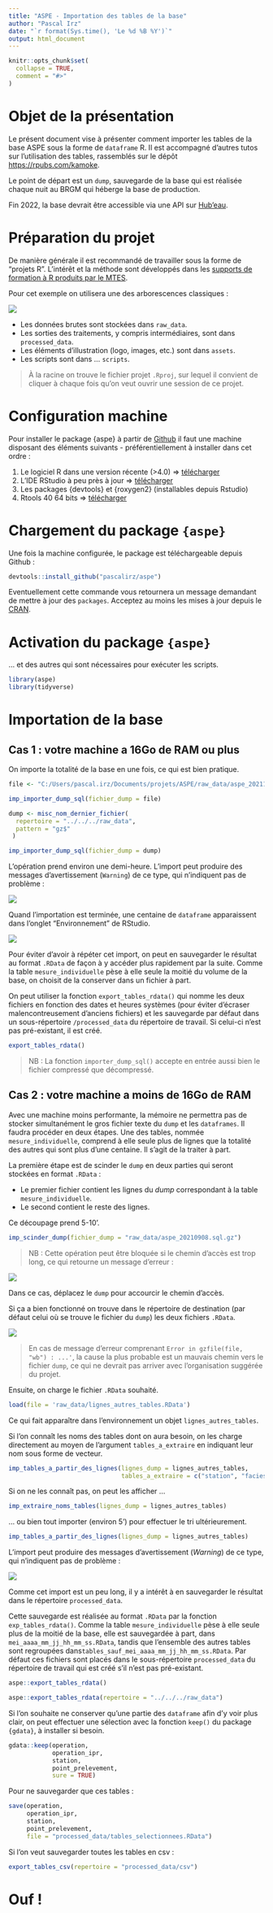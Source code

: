 ```yaml
---
title: "ASPE - Importation des tables de la base"
author: "Pascal Irz"
date: "`r format(Sys.time(), 'Le %d %B %Y')`"
output: html_document
---
```


```r
knitr::opts_chunk$set(
  collapse = TRUE,
  comment = "#>"
)
```

# Objet de la présentation

Le présent document vise à présenter comment importer les tables de la base ASPE sous la forme de `dataframe` R. Il est accompagné d'autres tutos sur l'utilisation des tables, rassemblés sur le dépôt [https://rpubs.com/kamoke](https://rpubs.com/kamoke).

Le point de départ est un `dump`, sauvegarde de la base qui est réalisée chaque nuit au BRGM qui héberge la base de production.

Fin 2022, la base devrait être accessible via une API sur [Hub'eau](https://hubeau.eaufrance.fr/).

# Préparation du projet

De manière générale il est recommandé de travailler sous la forme de "projets R". L'intérêt et la méthode sont développés dans les [supports de formation à R produits par le MTES](https://mtes-mct.github.io/parcours_r_socle_preparation_des_donnees/bien-commencer.html#cr%C3%A9er-un-projet-sous-rstudio-pour-vous-permettre-de-recencer-vos-travaux.).

Pour cet exemple on utilisera une des arborescences classiques :

![](../assets/arborescence_repertoire_projet.png)

- Les données brutes sont stockées dans `raw_data`.   
- Les sorties des traitements, y compris intermédiaires, sont dans `processed_data`.
- Les éléments d'illustration (logo, images, etc.) sont dans `assets`.   
- Les scripts sont dans ... `scripts`.   

>À la racine on trouve le fichier projet `.Rproj`, sur lequel il convient de cliquer à chaque fois qu'on veut
ouvrir une session de ce projet.

# Configuration machine

Pour installer le package {aspe} à partir de [Github](https://fr.wikipedia.org/wiki/GitHub) il faut une machine disposant des éléments suivants - préférentiellement à installer dans cet ordre :

1.	Le logiciel R dans une version récente (>4.0) $\Rightarrow$ [télécharger](https://cran.r-project.org/bin/windows/base/R-4.0.3-win.exe)
2.	L'IDE RStudio à peu près à jour $\Rightarrow$ [télécharger](https://download1.rstudio.org/desktop/windows/RStudio-1.3.1093.exe)
3.	Les packages {devtools} et {roxygen2} (installables depuis Rstudio)
4.	Rtools 40 64 bits $\Rightarrow$ [télécharger](https://cran.r-project.org/bin/windows/Rtools/)

# Chargement du package `{aspe}`

Une fois la machine configurée, le package est téléchargeable depuis Github :

```r
devtools::install_github("pascalirz/aspe")
```

Eventuellement cette commande vous retournera un message demandant de mettre à jour des `packages`. Acceptez au moins les mises à jour depuis le [CRAN](https://cran.r-project.org/).


# Activation du package `{aspe}`

... et des autres qui sont nécessaires pour exécuter les scripts.

```r
library(aspe)
library(tidyverse)
```

# Importation de la base

## Cas 1 : votre machine a 16Go de RAM ou plus

On importe la totalité de la base en une fois, ce qui est bien pratique.

```r
file <- "C:/Users/pascal.irz/Documents/projets/ASPE/raw_data/aspe_20211215.sql.gz"

imp_importer_dump_sql(fichier_dump = file)
```



```r
dump <- misc_nom_dernier_fichier(
  repertoire = "../../../raw_data",
  pattern = "gz$"
 )

imp_importer_dump_sql(fichier_dump = dump)
```

L'opération prend environ une demi-heure. L'import peut produire des messages d'avertissement (`Warning`) de ce type, qui n'indiquent pas de problème :

![](../assets/message_erreur_import.png)

Quand l'importation est terminée, une centaine de `dataframe` apparaissent dans l'onglet "Environnement" de RStudio.

![](../assets/dataframes.png)

Pour éviter d'avoir à répéter cet import, on peut en sauvegarder le résultat au format `.RData` de façon à y accéder plus rapidement par la suite. Comme la table `mesure_individuelle` pèse à elle seule la moitié du volume de la base, on choisit de la conserver dans un fichier à part.

On peut utiliser la fonction `export_tables_rdata()` qui nomme les deux fichiers en fonction des dates et heures systèmes (pour éviter d'écraser malencontreusement d'anciens fichiers) et les sauvegarde par défaut dans un sous-répertoire `/processed_data` du répertoire de travail. Si celui-ci n'est pas pré-existant, il est créé.

```r
export_tables_rdata()
```

>NB : La fonction `importer_dump_sql()` accepte en entrée aussi bien le fichier compressé que décompressé.

## Cas 2 : votre machine a moins de 16Go de RAM

Avec une machine moins performante, la mémoire ne permettra pas de stocker simultanément le gros fichier texte du `dump` et les `dataframes`. Il faudra procéder en deux étapes. Une des tables, nommée `mesure_individuelle`, comprend à elle seule plus de lignes que la totalité des autres qui sont plus d'une centaine. Il s'agit de la traiter à part.

La première étape est de scinder le `dump` en deux parties qui seront stockées en format `.RData` :

- Le premier fichier contient les lignes du *dump* correspondant à la table `mesure_individuelle`.
- Le second contient le reste des lignes.

Ce découpage prend 5-10'.

```r
imp_scinder_dump(fichier_dump = "raw_data/aspe_20210908.sql.gz")
```

>NB : Cette opération peut être bloquée si le chemin d'accès est trop long, ce qui retourne un message d'erreur :

![](../assets/message_erreur_scinder_dump.png)

Dans ce cas, déplacez le `dump` pour accourcir le chemin d'accès.

Si ça a bien fonctionné on trouve dans le répertoire de destination (par défaut celui où se trouve le fichier du `dump`) les deux fichiers `.RData`.

![](../assets/fichiers_rdata.png)

>En cas de message d'erreur comprenant `Error in gzfile(file, "wb") : ...'`, la cause la plus probable est un mauvais chemin vers le fichier `dump`, ce qui ne devrait pas arriver avec l'organisation suggérée du projet.


Ensuite, on charge le fichier `.RData` souhaité.

```r
load(file = 'raw_data/lignes_autres_tables.RData')
```

Ce qui fait apparaître dans l'environnement un objet `lignes_autres_tables`.

Si l'on connaît les noms des tables dont on aura besoin, on les charge directement au moyen de l'argument `tables_a_extraire` en indiquant leur nom sous forme de vecteur.

```r
imp_tables_a_partir_des_lignes(lignes_dump = lignes_autres_tables,
                               tables_a_extraire = c("station", "facies"))
```

Si on ne les connaît pas, on peut les afficher ...

```r
imp_extraire_noms_tables(lignes_dump = lignes_autres_tables)
```


... ou bien tout importer (environ 5') pour effectuer le tri ultérieurement.

```r
imp_tables_a_partir_des_lignes(lignes_dump = lignes_autres_tables)
```

L'import peut produire des messages d'avertissement (*Warning*) de ce type, qui n'indiquent pas de problème :

![](../assets/message_erreur_import.png)

Comme cet import est un peu long, il y a intérêt à en sauvegarder le résultat dans le répertoire `processed_data`.

Cette sauvegarde est réalisée au format `.RData` par la fonction `exp_tables_rdata()`. Comme la table `mesure_individuelle` pèse à elle seule plus de la moitié de la base, elle est sauvegardée à part, dans `mei_aaaa_mm_jj_hh_mm_ss.RData`, tandis que l'ensemble des autres tables sont regroupées  dans`tables_sauf_mei_aaaa_mm_jj_hh_mm_ss.RData`. Par défaut ces fichiers sont placés dans le sous-répertoire `processed_data` du répertoire de travail qui est créé s'il n'est pas pré-existant.

```r
aspe::export_tables_rdata()
```

```r
aspe::export_tables_rdata(repertoire = "../../../raw_data")
```

Si l'on souhaite ne conserver qu'une partie des `dataframe` afin d'y voir plus clair, on peut effectuer une sélection avec la fonction `keep()` du package `{gdata}`, à installer si besoin.

```r
gdata::keep(operation,
            operation_ipr,
            station,
            point_prelevement,
            sure = TRUE)
```

Pour ne sauvegarder que ces tables :

```r
save(operation,
     operation_ipr,
     station,
     point_prelevement,
     file = "processed_data/tables_selectionnees.RData")
```

Si l'on veut sauvegarder toutes les tables en csv :

```r
export_tables_csv(repertoire = "processed_data/csv")
```


# Ouf !


